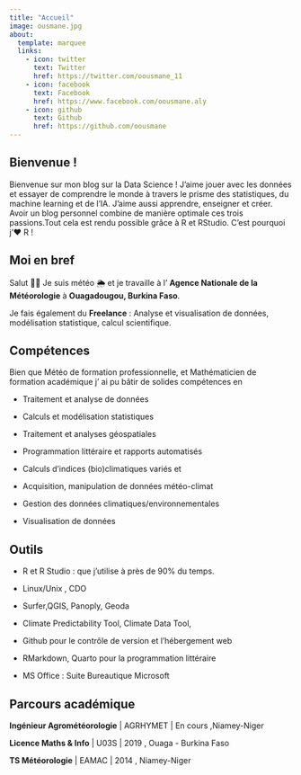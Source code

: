 ```yaml
---
title: "Accueil"
image: ousmane.jpg
about:
  template: marquee
  links:
    - icon: twitter
      text: Twitter
      href: https://twitter.com/oousmane_11
    - icon: facebook
      text: Facebook
      href: https://www.facebook.com/oousmane.aly
    - icon: github
      text: Github
      href: https://github.com/oousmane
---
```


## Bienvenue !

Bienvenue sur mon blog sur la Data Science !
J'aime jouer avec les données et essayer de comprendre le monde à travers le prisme des statistiques, du machine learning et de l'IA.
J'aime aussi apprendre, enseigner et créer.
Avoir un blog personnel combine de manière optimale ces trois passions.Tout cela est rendu possible grâce à R et RStudio.
C'est pourquoi j'❤️ R !

## Moi en bref

Salut 👋🏻 Je suis météo 🌦️ et je travaille à l' **Agence Nationale de la Météorologie** à **Ouagadougou, Burkina Faso**.

Je fais également du **Freelance** : Analyse et visualisation de données, modélisation statistique, calcul scientifique.

## Compétences

Bien que Météo de formation professionnelle, et Mathématicien de formation académique j' ai pu bâtir de solides compétences en

-   Traitement et analyse de données

-   Calculs et modélisation statistiques

-   Traitement et analyses géospatiales

-   Programmation littéraire et rapports automatisés

-   Calculs d'indices (bio)climatiques variés et

-   Acquisition, manipulation de données météo-climat

-   Gestion des données climatiques/environnementales

-   Visualisation de données

## Outils

-   R et R Studio : que j'utilise à près de 90% du temps.

-   Linux/Unix , CDO

-   Surfer,QGIS, Panoply, Geoda

-   Climate Predictability Tool, Climate Data Tool,

-   Github pour le contrôle de version et l'hébergement web

-   RMarkdown, Quarto pour la programmation littéraire

-   MS Office : Suite Bureautique Microsoft

## Parcours académique

**Ingénieur Agrométéorologie** \| AGRHYMET \| En cours ,Niamey-Niger

**Licence Maths & Info** \| U03S \| 2019 , Ouaga - Burkina Faso

**TS Météorologie** \| EAMAC \| 2014 , Niamey-Niger
